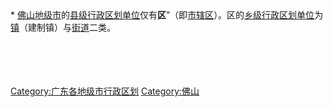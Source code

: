[[Category:广东各地级市行政区划|Category:广东各地级市行政区划]]
[[Category:佛山|Category:佛山]]
{{catmore|佛山市|广东省佛山市}}
<br>{{hideh
|Head = [[佛山市|佛山]][[:Category:佛山市辖区|各区]]所辖[[:Category:佛山街道_(行政区划)|街道]]与[[:Category:佛山建制镇|镇]]
|FrameStyle   = border:solid 1px #000080;
|HeadStyle    = text-align:center;background:transparent;
|ContentStyle = background: #99CCFF;
}}<br>
* [[佛山市|佛山地级市]]的[[县级行政区|县级行政区划单位]]仅有'''区'''”（即[[市辖区|市辖区]]）。区的[[乡级行政区划|乡级行政区划单位]]为[[镇|镇]]（建制镇）与[[街道_(行政区划)|街道]]二类。
{{乡级行政区划分类说明}}<br>
{{佛山市禅城区行政区划|state =expanded}}<br>
{{佛山市南海区行政区划|state =expanded}}<br>
{{佛山市顺德区行政区划|state =expanded}}<br>
{{佛山市三水区行政区划|state =expanded}}<br>
{{佛山市高明区行政区划|state =expanded}}
{{hidef}}